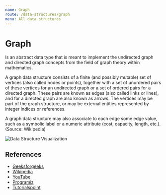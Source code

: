 ```yaml
---
name: Graph
route: /data-structures/graph
menu: All data structures
---
```


# Graph

Is an abstract data type that is meant to implement the undirected graph and
directed graph concepts from the field of graph theory within mathematics.

A graph data structure consists of a finite (and possibly mutable) set of
vertices (also called nodes or points), together with a set of unordered pairs
of these vertices for an undirected graph or a set of ordered pairs for a
directed graph. These pairs are known as edges (also called links or lines), and
for a directed graph are also known as arrows. The vertices may be part of the
graph structure, or may be external entities represented by integer indices or
references.

A graph data structure may also associate to each edge some edge value, such as
a symbolic label or a numeric attribute (cost, capacity, length, etc.). (Source:
Wikipedia)

![Data Structure Visualization](https://www.geeksforgeeks.org/wp-content/uploads/undirectedgraph.png)

## References

- [Geeksforgeeks](https://www.geeksforgeeks.org/graph-data-structure-and-algorithms/)
- [Wikipedia](<https://en.wikipedia.org/wiki/Graph_(abstract_data_type)>)
- [YouTube](https://www.youtube.com/watch?v=zaBhtODEL0w)
- [Programiz](https://www.programiz.com/dsa/graph)
- [Tutorialspoint](https://www.tutorialspoint.com/data_structures_algorithms/graph_data_structure.htm)
